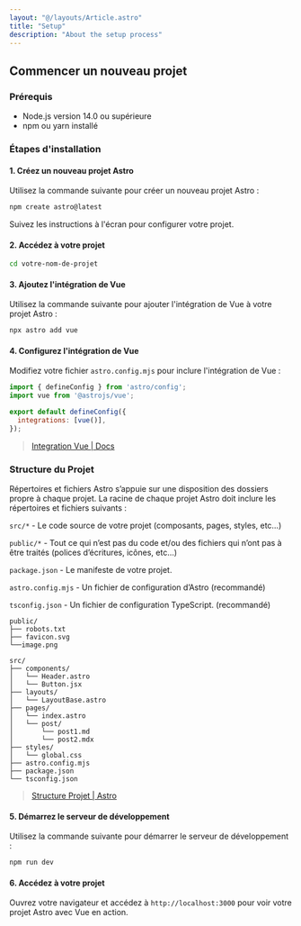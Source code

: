 ```yaml
---
layout: "@/layouts/Article.astro"
title: "Setup"
description: "About the setup process"
---
```


## Commencer un nouveau projet 

### Prérequis

- Node.js version 14.0 ou supérieure
- npm ou yarn installé

### Étapes d'installation

#### 1. Créez un nouveau projet Astro

Utilisez la commande suivante pour créer un nouveau projet Astro :

```bash
npm create astro@latest
```

Suivez les instructions à l'écran pour configurer votre projet.

#### 2. Accédez à votre projet

```bash
cd votre-nom-de-projet
```

#### 3. Ajoutez l'intégration de Vue

Utilisez la commande suivante pour ajouter l'intégration de Vue à votre projet Astro :

```bash
npx astro add vue
```

#### 4. Configurez l'intégration de Vue

Modifiez votre fichier `astro.config.mjs` pour inclure l'intégration de Vue :

```javascript
import { defineConfig } from 'astro/config';
import vue from '@astrojs/vue';

export default defineConfig({
  integrations: [vue()],
});
```
> [Integration Vue | Docs](https://docs.astro.build/en/guides/integrations-guide/vue/)

### Structure du Projet

Répertoires et fichiers
Astro s’appuie sur une disposition des dossiers propre à chaque projet. La racine de chaque projet Astro doit inclure les répertoires et fichiers suivants :

`src/*` - Le code source de votre projet (composants, pages, styles, etc…)

`public/*` - Tout ce qui n’est pas du code et/ou des fichiers qui n’ont pas à être traités (polices d’écritures, icônes, etc…)

`package.json` - Le manifeste de votre projet.

`astro.config.mjs` - Un fichier de configuration d’Astro (recommandé)

`tsconfig.json` - Un fichier de configuration TypeScript. (recommandé)

```text
public/
├── robots.txt
├── favicon.svg
└──image.png

src/
├── components/
│   └── Header.astro
│   └── Button.jsx
├── layouts/
│   └── LayoutBase.astro
├── pages/
│   └── index.astro
│   └── post/
│       └── post1.md 
│       └── post2.mdx
├── styles/
│   └── global.css
├── astro.config.mjs
├── package.json
└── tsconfig.json
```

> [Structure Projet | Astro](https://docs.astro.build/fr/basics/project-structure/)

#### 5. Démarrez le serveur de développement

Utilisez la commande suivante pour démarrer le serveur de développement :

```bash
npm run dev
```

#### 6. Accédez à votre projet

Ouvrez votre navigateur et accédez à `http://localhost:3000` pour voir votre projet Astro avec Vue en action.

